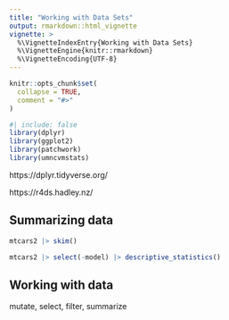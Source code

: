 ```yaml
---
title: "Working with Data Sets"
output: rmarkdown::html_vignette
vignette: >
  %\VignetteIndexEntry{Working with Data Sets}
  %\VignetteEngine{knitr::rmarkdown}
  %\VignetteEncoding{UTF-8}
---
```


```r
knitr::opts_chunk$set(
  collapse = TRUE,
  comment = "#>"
)
```

```r
#| include: false
library(dplyr)
library(ggplot2)
library(patchwork)
library(umncvmstats)
```

https://dplyr.tidyverse.org/

https://r4ds.hadley.nz/


## Summarizing data

```r
mtcars2 |> skim()
```

```r
mtcars2 |> select(-model) |> descriptive_statistics()
```

## Working with data

mutate, select, filter, summarize

## 
